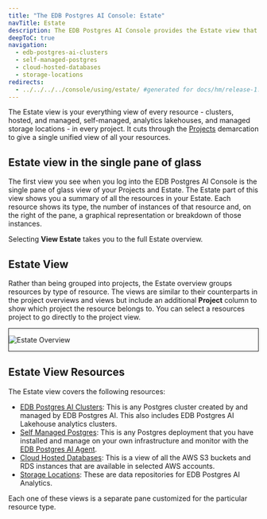 ```yaml
---
title: "The EDB Postgres AI Console: Estate"
navTitle: Estate
description: The EDB Postgres AI Console provides the Estate view that cuts across your project to give you a singular view of all your resources.
deepToC: true
navigation:
  - edb-postgres-ai-clusters
  - self-managed-postgres
  - cloud-hosted-databases
  - storage-locations
redirects:
  - ../../../../console/using/estate/ #generated for docs/hm/release-1.2
---
```


The Estate view is your everything view of every resource - clusters, hosted, and managed, self-managed, analytics lakehouses, and managed storage locations - in every project. It cuts through the [Projects](../projects/) demarcation to give a single unified view of all your resources.

## Estate view in the single pane of glass

The first view you see when you log into the EDB Postgres AI Console is the single pane of glass view of your Projects and Estate. The Estate part of this view shows you a summary of all the resources in your Estate. Each resource shows its type, the number of instances of that resource and, on the right of the pane, a graphical representation or breakdown of those instances.

Selecting **View Estate** takes you to the full Estate overview.

## Estate View

Rather than being grouped into projects, the Estate overview groups resources by type of resource. The views are similar to their counterparts in the project overviews and views but include an additional **Project** column to show which project the resource belongs to. You can select a resources project to go directly to the project view.

<div style="border:1px solid">

![Estate Overview](images/estateview.png)

</div>


## Estate View Resources

The Estate view covers the following resources:

* [EDB Postgres AI Clusters](/edb-postgres-ai-clusters): This is any Postgres cluster created by and managed by EDB Postgres AI. This also includes EDB Postgres AI Lakehouse analytics clusters.
* [Self Managed Postgres](self-managed-postgres): This is any Postgres deployment that you have installed and manage on your own infrastructure and monitor with the [EDB Postgres AI Agent](../../estate/agent/).
* [Cloud Hosted Databases](cloud-hosted-databases): This is a view of all the AWS S3 buckets and RDS instances that are available in selected AWS accounts.
* [Storage Locations](storage-locations): These are data repositories for EDB Postgres AI Analytics.

Each one of these views is a separate pane customized for the particular resource type.
